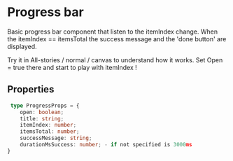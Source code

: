 
<Meta title="Components/Interface/ProgressBar/Overview" />

<style>{`

`}</style>

# Progress bar 

Basic progress bar component that listen to the itemIndex change.
When the itemIndex == itemsTotal the success message and the 'done button' are displayed.

Try it in All-stories / normal / canvas to understand how it works. Set Open = true there and start to play with itemIndex ! 

## Properties

```typescript
 type ProgressProps = {
    open: boolean;
    title: string;
    itemIndex: number;
    itemsTotal: number;
    successMessage: string;
    durationMsSuccess: number; - if not specified is 3000ms
}
```


<Canvas>
    <Story id="components-interface-progressbar-all-stories--normal" />
</Canvas>